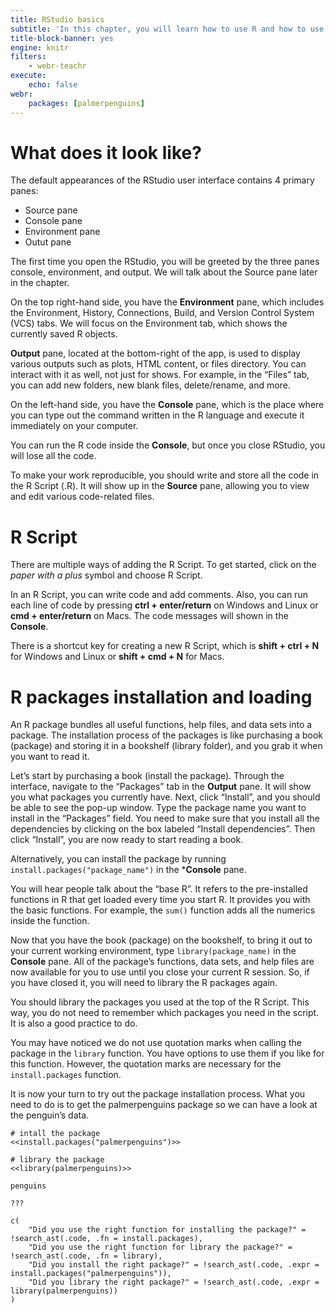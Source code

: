 ```yaml
---
title: RStudio basics
subtitle: 'In this chapter, you will learn how to use R and how to use it with RStudio.'
title-block-banner: yes
engine: knitr
filters:
    - webr-teachr
execute: 
    echo: false
webr:
    packages: [palmerpenguins]
---
```


# What does it look like?
The default appearances of the RStudio user interface contains 4 primary panes:

- Source pane
- Console pane
- Environment pane
- Outut pane

The first time you open the RStudio, you will be greeted by the three panes console, environment, and output. We will talk about the Source pane later in the chapter.

<!-- interface picture with 3 panes -->

On the top right-hand side, you have the **Environment** pane, which includes the Environment, History, Connections, Build, and Version Control System (VCS) tabs. We will focus on the Environment tab, which shows the currently saved R objects.

**Output** pane, located at the bottom-right of the app, is used to display various outputs such as plots, HTML content, or files directory. You can interact with it as well, not just for shows. For example, in the "Files" tab, you can add new folders, new blank files, delete/rename, and more.

On the left-hand side, you have the **Console** pane, which is the place where you can type out the command written in the R language and execute it immediately on your computer.

:::{.callout-important}
You can run the R code inside the **Console**, but once you close RStudio, you will lose all the code.
:::

To make your work reproducible, you should write and store all the code in the R Script (.R). It will show up in the **Source** pane, allowing you to view and edit various code-related files.

<!-- interface picture with 4 panes, add source pane --> 


# R Script

There are multiple ways of adding the R Script. To get started, click on the *paper with a plus* symbol and choose R Script. 

<!-- new file button screenshot -->

In an R Script, you can write code and add comments. Also, you can run each line of code by pressing **ctrl + enter/return** on Windows and Linux or **cmd + enter/return** on Macs. The code messages will shown in the **Console**.

:::{.callout-tip}
There is a shortcut key for creating a new R Script, which is **shift + ctrl + N** for Windows and Linux or **shift + cmd + N** for Macs.
:::


# R packages installation and loading

An R package bundles all useful functions, help files, and data sets into a package. The installation process of the packages is like purchasing a book (package) and storing it in a bookshelf (library folder), and you grab it when you want to read it.

<!-- put the book in the shelf picture -->

Let's start by purchasing a book (install the package). Through the interface, navigate to the "Packages" tab in the **Output** pane. It will show you what packages you currently have. Next, click "Install", and you should be able to see the pop-up window. Type the package name you want to install in the "Packages" field. You need to make sure that you install all the dependencies by clicking on the box labeled "Install dependencies". Then click "Install", you are now ready to start reading a book.

Alternatively, you can install the package by running `install.packages("package_name")` in the ***Console** pane.

:::{.callout-note}
You will hear people talk about the "base R". It refers to the pre-installed functions in R that get loaded every time you start R. It provides you with the basic functions. For example, the `sum()` function adds all the numerics inside the function.
:::

<!-- packages window picture and pop-up picture -->

Now that you have the book (package) on the bookshelf, to bring it out to your current working environment, type `library(package_name)` in the **Console** pane. All of the package's functions, data sets, and help files are now available for you to use until you close your current R session. So, if you have closed it, you will need to library the R packages again.

You should library the packages you used at the top of the R Script. This way, you do not need to remember which packages you need in the script. It is also a good practice to do.

:::{.callout-important}
You may have noticed we do not use quotation marks when calling the package in the `library` function. You have options to use them if you like for this function. However, the quotation marks are necessary for the `install.packages` function.
:::

:::{.callout-caution}
It is now your turn to try out the package installation process. What you need to do is to get the palmerpenguins package so we can have a look at the penguin's data.
:::

```webr-teachr
# intall the package
<<install.packages("palmerpenguins")>>

# library the package
<<library(palmerpenguins)>>

penguins

???

c(
    "Did you use the right function for installing the package?" = !search_ast(.code, .fn = install.packages),
    "Did you use the right function for library the package?" = !search_ast(.code, .fn = library),
    "Did you install the right package?" = !search_ast(.code, .expr = install.packages("palmerpenguins")),
    "Did you library the right package?" = !search_ast(.code, .expr = library(palmerpenguins))
)

```
